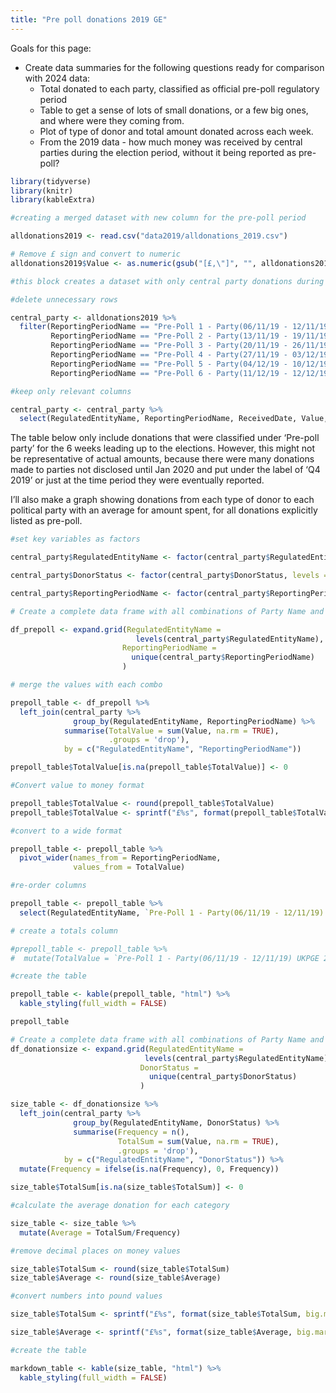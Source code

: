 ```yaml
---
title: "Pre poll donations 2019 GE"
---
```


Goals for this page:

- Create data summaries for the following questions ready for comparison with 2024 data:
  - Total donated to each party, classified as official pre-poll regulatory period
  - Table to get a sense of lots of small donations, or a few big ones, and where were they coming from.
  - Plot of type of donor and total amount donated across each week.
  - From the 2019 data - how much money was received by central parties during the election period, without it being reported as pre-poll?

```r

library(tidyverse)
library(knitr)
library(kableExtra)

```

```r

#creating a merged dataset with new column for the pre-poll period

alldonations2019 <- read.csv("data2019/alldonations_2019.csv")

# Remove £ sign and convert to numeric
alldonations2019$Value <- as.numeric(gsub("[£,\"]", "", alldonations2019$Value))

```

```r

#this block creates a dataset with only central party donations during pre-poll period 1-6

#delete unnecessary rows

central_party <- alldonations2019 %>%
  filter(ReportingPeriodName == "Pre-Poll 1 - Party(06/11/19 - 12/11/19) UKPGE 2019"|
         ReportingPeriodName == "Pre-Poll 2 - Party(13/11/19 - 19/11/19) UKPGE 2019"|
         ReportingPeriodName == "Pre-Poll 3 - Party(20/11/19 - 26/11/19) UKPGE 2019"|
         ReportingPeriodName == "Pre-Poll 4 - Party(27/11/19 - 03/12/19) UKPGE 2019"|
         ReportingPeriodName == "Pre-Poll 5 - Party(04/12/19 - 10/12/19) UKPGE 2019"|
         ReportingPeriodName == "Pre-Poll 6 - Party(11/12/19 - 12/12/19) UKPGE 2019")

#keep only relevant columns

central_party <- central_party %>%
  select(RegulatedEntityName, ReportingPeriodName, ReceivedDate, Value, DonorStatus, DonorName)

```

The table below only include donations that were classified under 'Pre-poll party' for the 6 weeks leading up to the elections. However, this might not be representative of actual amounts, because there were many donations made to parties not disclosed until Jan 2020 and put under the label of 'Q4 2019' or just at the time period they were eventually reported. 

I'll also make a graph showing donations from each type of donor to each political party with an average for amount spent, for all donations explicitly listed as pre-poll.

```r

#set key variables as factors

central_party$RegulatedEntityName <- factor(central_party$RegulatedEntityName, levels = c("Conservative and Unionist Party", "Labour Party", "Liberal Democrats", "Green Party", "Advance Together [De-registered 01/10/20]", "Reform UK", "Plaid Cymru - The Party of Wales", "Alliance - Alliance Party of Northern Ireland", "Scottish National Party (SNP)", "Sinn Féin", "Democratic Unionist Party - D.U.P.", "Renew", "Women's Equality Party"))

central_party$DonorStatus <- factor(central_party$DonorStatus, levels = c("Individual", "Trade Union", "Company", "Public Fund", "Unincorporated Association", "Limited Liability Partnership"))

central_party$ReportingPeriodName <- factor(central_party$ReportingPeriodName, levels = c("Pre-Poll 1 - Party(06/11/19 - 12/11/19) UKPGE 2019", "Pre-Poll 2 - Party(13/11/19 - 19/11/19) UKPGE 2019", "Pre-Poll 3 - Party(20/11/19 - 26/11/19) UKPGE 2019", "Pre-Poll 4 - Party(27/11/19 - 03/12/19) UKPGE 2019", "Pre-Poll 5 - Party(04/12/19 - 10/12/19) UKPGE 2019", "Pre-Poll 6 - Party(11/12/19 - 12/12/19) UKPGE 2019"))

```

```r

# Create a complete data frame with all combinations of Party Name and Regulation Pre-Poll period

df_prepoll <- expand.grid(RegulatedEntityName = 
                            levels(central_party$RegulatedEntityName), 
                         ReportingPeriodName = 
                           unique(central_party$ReportingPeriodName)
                         )

# merge the values with each combo

prepoll_table <- df_prepoll %>%
  left_join(central_party %>%
              group_by(RegulatedEntityName, ReportingPeriodName) %>%
            summarise(TotalValue = sum(Value, na.rm = TRUE), 
                      .groups = 'drop'),
            by = c("RegulatedEntityName", "ReportingPeriodName"))

prepoll_table$TotalValue[is.na(prepoll_table$TotalValue)] <- 0

#Convert value to money format

prepoll_table$TotalValue <- round(prepoll_table$TotalValue)
prepoll_table$TotalValue <- sprintf("£%s", format(prepoll_table$TotalValue, big.mark = ",", scientific = FALSE))

#convert to a wide format

prepoll_table <- prepoll_table %>%
  pivot_wider(names_from = ReportingPeriodName,
              values_from = TotalValue)

#re-order columns

prepoll_table <- prepoll_table %>%
  select(RegulatedEntityName, `Pre-Poll 1 - Party(06/11/19 - 12/11/19) UKPGE 2019`, `Pre-Poll 2 - Party(13/11/19 - 19/11/19) UKPGE 2019`, `Pre-Poll 3 - Party(20/11/19 - 26/11/19) UKPGE 2019`, `Pre-Poll 4 - Party(27/11/19 - 03/12/19) UKPGE 2019`, `Pre-Poll 5 - Party(04/12/19 - 10/12/19) UKPGE 2019`, `Pre-Poll 6 - Party(11/12/19 - 12/12/19) UKPGE 2019`)

# create a totals column

#prepoll_table <- prepoll_table %>%
#  mutate(TotalValue = `Pre-Poll 1 - Party(06/11/19 - 12/11/19) UKPGE 2019`|`Pre-Poll 2 - Party(13/11/19 - 19/11/19) UKPGE 2019`|`Pre-Poll 3 - Party(20/11/19 - 26/11/19) UKPGE 2019`|`Pre-Poll 4 - Party(27/11/19 - 03/12/19) UKPGE 2019`|`Pre-Poll 5 - Party(04/12/19 - 10/12/19) UKPGE 2019`|`Pre-Poll 6 - Party(11/12/19 - 12/12/19) UKPGE 2019`)

```

```r

#create the table

prepoll_table <- kable(prepoll_table, "html") %>%
  kable_styling(full_width = FALSE)

prepoll_table

```


```r

# Create a complete data frame with all combinations of Party Name and Donor Status
df_donationsize <- expand.grid(RegulatedEntityName = 
                              levels(central_party$RegulatedEntityName), 
                             DonorStatus = 
                               unique(central_party$DonorStatus)
                             )

size_table <- df_donationsize %>%
  left_join(central_party %>%
              group_by(RegulatedEntityName, DonorStatus) %>%
              summarise(Frequency = n(),
                        TotalSum = sum(Value, na.rm = TRUE),
                        .groups = 'drop'),
            by = c("RegulatedEntityName", "DonorStatus")) %>%
  mutate(Frequency = ifelse(is.na(Frequency), 0, Frequency))

size_table$TotalSum[is.na(size_table$TotalSum)] <- 0

#calculate the average donation for each category

size_table <- size_table %>%
  mutate(Average = TotalSum/Frequency)

```

```r

#remove decimal places on money values

size_table$TotalSum <- round(size_table$TotalSum)
size_table$Average <- round(size_table$Average)

#convert numbers into pound values

size_table$TotalSum <- sprintf("£%s", format(size_table$TotalSum, big.mark = ",", scientific = FALSE))

size_table$Average <- sprintf("£%s", format(size_table$Average, big.mark = ",", scientific = FALSE))

#create the table

markdown_table <- kable(size_table, "html") %>%
  kable_styling(full_width = FALSE)

```


